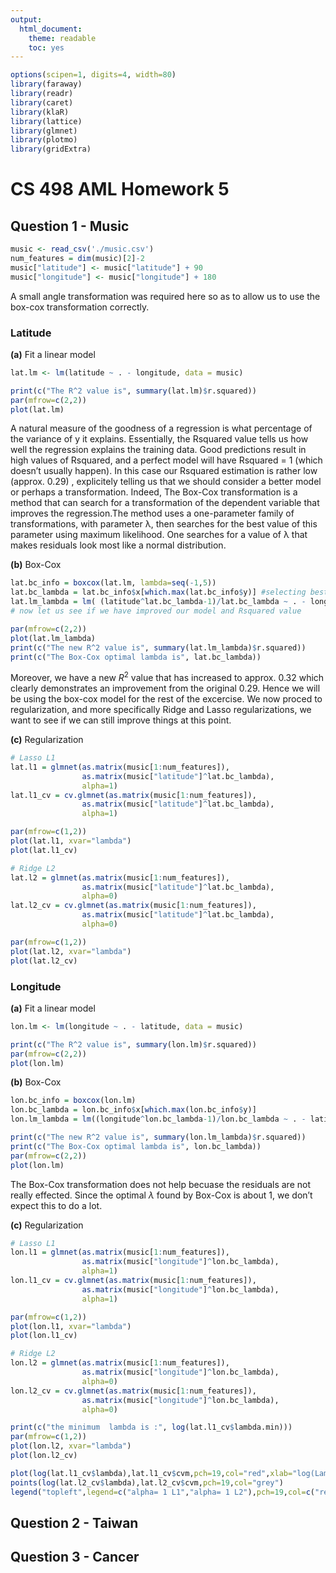 ```yaml
---
output:
  html_document:
    theme: readable
    toc: yes
---
```

```r
options(scipen=1, digits=4, width=80)
library(faraway)
library(readr)
library(caret)
library(klaR)
library(lattice)
library(glmnet)
library(plotmo)
library(gridExtra)
```

# CS 498 AML Homework 5
## Question 1 - Music
```r
music <- read_csv('./music.csv')
num_features = dim(music)[2]-2
music["latitude"] <- music["latitude"] + 90
music["longitude"] <- music["longitude"] + 180
```
A small angle transformation was required here so as to allow us to use the box-cox transformation correctly.

### Latitude
**(a)** Fit a linear model

```r
lat.lm <- lm(latitude ~ . - longitude, data = music)
```

```r
print(c("The R^2 value is", summary(lat.lm)$r.squared))
par(mfrow=c(2,2))
plot(lat.lm)
```
A natural measure of the goodness of a regression is what percentage of the variance of y it explains. Essentially, the Rsquared value tells us how well the regression explains the training data. Good predictions result in high values of Rsquared, and a perfect model will have Rsquared = 1 (which doesn’t usually happen). In this case our Rsquared estimation is rather low (approx. 0.29) , explicitely telling us that we should consider a better model or perhaps a transformation. Indeed, The Box-Cox transformation is a method that can search for a transformation of the dependent variable that improves the regression.The method uses a one-parameter family of transformations, with parameter λ, then searches for the best value of this parameter using maximum likelihood. One searches for a value of λ that makes residuals look most like a normal distribution.

**(b)** Box-Cox

```r
lat.bc_info = boxcox(lat.lm, lambda=seq(-1,5))
lat.bc_lambda = lat.bc_info$x[which.max(lat.bc_info$y)] #selecting best lambda
lat.lm_lambda = lm( (latitude^lat.bc_lambda-1)/lat.bc_lambda ~ . - longitude, data=music)
# now let us see if we have improved our model and Rsquared value
```

```r
par(mfrow=c(2,2))
plot(lat.lm_lambda)
print(c("The new R^2 value is", summary(lat.lm_lambda)$r.squared))
print(c("The Box-Cox optimal lambda is", lat.bc_lambda))
```
Moreover, we have a new $R^2$ value that has increased to approx. $0.32$ which clearly demonstrates an improvement from the original $0.29$. Hence we will be using the box-cox model for the rest of the excercise. We now proced to regularization, and more specifically Ridge and Lasso regularizations, we want to see if we can still improve things at this point.

**(c)** Regularization
```r
# Lasso L1
lat.l1 = glmnet(as.matrix(music[1:num_features]),
				as.matrix(music["latitude"]^lat.bc_lambda),
				alpha=1)
lat.l1_cv = cv.glmnet(as.matrix(music[1:num_features]),
				as.matrix(music["latitude"]^lat.bc_lambda),
				alpha=1)
```

```r
par(mfrow=c(1,2))
plot(lat.l1, xvar="lambda")
plot(lat.l1_cv)
```


```r
# Ridge L2
lat.l2 = glmnet(as.matrix(music[1:num_features]),
				as.matrix(music["latitude"]^lat.bc_lambda),
				alpha=0)
lat.l2_cv = cv.glmnet(as.matrix(music[1:num_features]),
				as.matrix(music["latitude"]^lat.bc_lambda),
				alpha=0)
```

```r
par(mfrow=c(1,2))
plot(lat.l2, xvar="lambda")
plot(lat.l2_cv)
```


### Longitude
**(a)** Fit a linear model
```r
lon.lm <- lm(longitude ~ . - latitude, data = music)
```

```r
print(c("The R^2 value is", summary(lon.lm)$r.squared))
par(mfrow=c(2,2))
plot(lon.lm)
```

**(b)** Box-Cox

```r
lon.bc_info = boxcox(lon.lm)
lon.bc_lambda = lon.bc_info$x[which.max(lon.bc_info$y)]
lon.lm_lambda = lm((longitude^lon.bc_lambda-1)/lon.bc_lambda ~ . - latitude, data=music)
```

```r
print(c("The new R^2 value is", summary(lon.lm_lambda)$r.squared))
print(c("The Box-Cox optimal lambda is", lon.bc_lambda))
par(mfrow=c(2,2))
plot(lon.lm)
```

The Box-Cox transformation does not help becuase the residuals are not really effected. Since the optimal $\lambda$ found by Box-Cox is about $1$, we don't expect this to do a lot.

**(c)** Regularization
```r
# Lasso L1
lon.l1 = glmnet(as.matrix(music[1:num_features]),
				as.matrix(music["longitude"]^lon.bc_lambda),
				alpha=1)
lon.l1_cv = cv.glmnet(as.matrix(music[1:num_features]),
				as.matrix(music["longitude"]^lon.bc_lambda),
				alpha=1)
```

```r
par(mfrow=c(1,2))
plot(lon.l1, xvar="lambda")
plot(lon.l1_cv)
```

```r
# Ridge L2
lon.l2 = glmnet(as.matrix(music[1:num_features]),
				as.matrix(music["longitude"]^lon.bc_lambda),
				alpha=0)
lon.l2_cv = cv.glmnet(as.matrix(music[1:num_features]),
				as.matrix(music["longitude"]^lon.bc_lambda),
				alpha=0)
```

```r
print(c("the minimum  lambda is :", log(lat.l1_cv$lambda.min)))
par(mfrow=c(1,2))
plot(lon.l2, xvar="lambda")
plot(lon.l2_cv)
```

```r
plot(log(lat.l1_cv$lambda),lat.l1_cv$cvm,pch=19,col="red",xlab="log(Lambda)",ylab=lat.l1_cv$name)
points(log(lat.l2_cv$lambda),lat.l2_cv$cvm,pch=19,col="grey")
legend("topleft",legend=c("alpha= 1 L1","alpha= 1 L2"),pch=19,col=c("red","grey"))
```


## Question 2 - Taiwan

## Question 3 - Cancer
